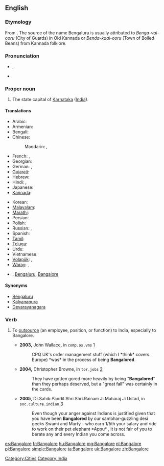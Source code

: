 {{wikipedia}}
==English==

===Etymology===
From {{etyl|kn|en}} {{term|ಬೆಂಗಳೂರು|tr=beṅgaḷūru|sc=Knda}}. The source of the name Bengaluru is usually attributed to ''Benga-val-ooru'' (City of Guards) in Old Kannada or ''Benda-kaal-ooru'' (Town of Boiled Beans) from Kannada folklore.

===Pronunciation===
* {{IPA|/ˈbæŋɡəlɔː(ɹ)/}}, {{SAMPA|/"b{Ng@lor/}}
* {{rhymes|ɔː(r)}}

===Proper noun===
{{en-proper noun}}

# The state capital of [[Karnataka]] ([[India]]).

====Translations====
{{trans-top|state capital of Karnataka, India}}
* Arabic: {{t|ar|بنغالور|m|tr=banghaluur}} <!-- [[ﺮﻮﻠﺎﻜﺬﺎﺒ]] ??? -->
* Armenian: {{t-|hy|Բենգալուրու|tr=Bengaluru}}
* Bengali: {{t|bn|বেঙ্গালুরু|sc=Beng|xs=Bengali}}
* Chinese:
*: Mandarin: {{t|cmn|班加羅爾|sc=Hani}},  {{t|cmn|班加罗尔|tr=Bānjiāluó'ěr|sc=Hani}}
* French: {{t+|fr|Bangalore|m}},  {{t|fr|Bengaluru|m}}
* Georgian: {{t|ka|ბენგალურუ|sc=Geor|xs=Georgian}}
* German: {{t-|de|Bangalore|n}},  {{t|de|Bengaluru|n}}
* [[Gujarati]]: {{t|gu|બેંગલોર|sc=Gujr|xs=Gujarati}}
* Hebrew: {{t|he|בנגלור}}
* Hindi: {{t-|hi|बंगलूर|tr=baṅgalūr|xs=Hindi}},  {{t-|hi|बंगलोर|tr=baṅgalor|xs=Hindi}}
* Japanese: {{t|ja|バンガロール|tr=Bangarōru}}
* [[Kannada]]: {{t-|kn|ಬೆಂಗಳೂರು|tr=beṅgaḷūru|sc=Knda|xs=Kannada}}
{{trans-mid}}
* Korean: {{t|ko|벵갈루루|tr=Benggalluru|sc=Hang}}
* [[Malayalam]]: {{t|ml|ബെംഗളൂരു|sc=Mlym|xs=Malayalam}}
* [[Marathi]]: {{t-|mr|बंगलोर|sc=Deva|xs=Marathi}}
* Persian: {{t|fa|بنگالورو|xs=Persian}}
* Polish: {{t|pl|Bangalur|m}}
* Russian: {{t-|ru|Бангалор|m|tr=Bangalór}},  {{t|ru|Бенгалуру|m|tr=Bengalúru}}
* Spanish: {{t+|es|Bangalore|m}}
* [[Tamil]]: {{t|ta|பெங்களூர்|xs=Tamil}}
* [[Telugu]]: {{t|te|బెంగుళూరు}}
* Urdu: {{t|ur|بنگلور|xs=Urdu}} <!-- [[ﺮﻮﻠﺎﻜﺬﺒ]] ??? -->
* Vietnamese: {{t|vi|Bengaluru|xs=Vietnamese}}
* [[Volapük]]: {{t-|vo|Bangalore|xs=Volapük}},  {{t|vo|Bangaluru|xs=Volapük}}
* [[Waray]]: {{tø|war|Bangalore}},  {{tø|war|Bangaluru}}
{{trans-bottom}}

{{checktrans-top}}
* {{ttbc|French}}: [[Bengaluru]], [[Bangalore]]
{{trans-bottom}}

====Synonyms====
* [[Bengaluru]]
* [[Kalyanapura]] {{qualifier|former name}}
* [[Devarayanagara]] {{qualifier|former name}}

===Verb===
{{en-verb|Bangalor|es}}

# {{business}} To [[outsource]] (an employee, position, or function) to India, especially to Bangalore.
#* '''2003,''' John Wallace, in <tt>comp.os.vms</tt> [http://groups.google.com/group/comp.os.vms/msg/ce77d22d1295d23f?dmode=source&hl=en]
#*: CPQ UK's order management stuff (which I *think* covers Europe) *was* in the process of being '''Bangalored'''.
#* '''2004,''' Christopher Browne, in <tt>tor.jobs</tt> [http://groups.google.com/group/tor.jobs/msg/15ded27663ed52bc?dmode=source&hl=en]
#*: They have gotten gored more heavily by being "'''Bangalored'''" than they perhaps deserved, but a "great fall" was certainly in the cards.
#* '''2005,''' Dr.Sahib.Pandit.Shri.Shri.Rainam Ji Maharaj Ji Ustad, in <tt>soc.culture.indian</tt> [http://groups.google.com/group/soc.culture.indian/msg/f44afa71b51ada83?dmode=source]
#*: Even though your anger against Indians is  justified given that you have been '''Bangalored''' by our sambhar-guzzling desi geeks Swami and Murty - who earn 1/5th your salary and ride to work on their pet elephant *Appu* , it is not fair of you to berate any and every Indian you come across.

[[Category:Cities]]
[[Category:India]]

[[es:Bangalore]]
[[fr:Bangalore]]
[[hu:Bangalore]]
[[mg:Bangalore]]
[[nl:Bangalore]]
[[pl:Bangalore]]
[[simple:Bangalore]]
[[ta:Bangalore]]
[[uk:Bangalore]]
[[zh:Bangalore]]